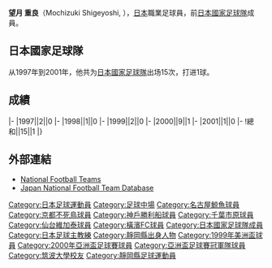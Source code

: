{{noteta|G1=足球}}{{Infobox football biography
|name=望月重良
|image=
|fullname=望月重良
|birth_date={{Birth date and age|1973|7|9}}
|cityofbirth=
|countryofbirth=[[日本|日本]]
|height=1.76 m
|position=[[中场|中场]]
|currentclub=
|years=1996-2000<br/>2000<br/>2001-2002<br/>2003-2004<br/>2003<br/>2005-2006
|clubs=[[名古屋鯨魚|名古屋鯨魚]]<br/>[[京都不死鳥|京都不死鳥]]<br/>[[神戶勝利船|神戶勝利船]]<br/>[[JEF聯市原·千葉|JEF聯市原]]<br/>→[[仙台維加泰|仙台維加泰]]<br/>[[橫濱FC|橫濱FC]]
|caps(goals)=
|nationalyears=1997-2001
|nationalteam=[[日本國家足球隊|日本]]
|nationalcaps(goals)=15 (1)
}}
'''望月 重良'''（Mochizuki Shigeyoshi, {{Bd|1973年|7月9日||}}），[[日本|日本]]職業足球員，前[[日本國家足球隊|日本國家足球隊]]成員。

==日本國家足球隊==
从1997年到2001年，他共为[[日本國家足球隊|日本國家足球隊]]出场15次，打进1球。

==成績==
{{Football player national team statistics|JPN}}
|-
|1997||2||0
|-
|1998||1||0
|-
|1999||2||0
|-
|2000||9||1
|-
|2001||1||0
|-
!總和||15||1
|}

==外部連結==
{{Reflist}}
*[http://www.national-football-teams.com/v2/player.php?id=19101 National Football Teams] {{Wayback|url=http://www.national-football-teams.com/v2/player.php?id=19101 |date=20121015195426 }}
*[https://web.archive.org/web/20130922015301/http://www.japannationalfootballteam.com/en/players/mochizuki_shigeyoshi.html Japan National Football Team Database]

{{1999年美洲盃足球賽日本參賽名單}}
{{2000年亞洲盃足球賽日本參賽名單}}

[[Category:日本足球運動員|Category:日本足球運動員]]
[[Category:足球中場|Category:足球中場]]
[[Category:名古屋鯨魚球員|Category:名古屋鯨魚球員]]
[[Category:京都不死鳥球員|Category:京都不死鳥球員]]
[[Category:神戶勝利船球員|Category:神戶勝利船球員]]
[[Category:千葉市原球員|Category:千葉市原球員]]
[[Category:仙台維加泰球員|Category:仙台維加泰球員]]
[[Category:橫濱FC球員|Category:橫濱FC球員]]
[[Category:日本國家足球隊成員|Category:日本國家足球隊成員]]
[[Category:日本足球主教練|Category:日本足球主教練]]
[[Category:靜岡縣出身人物|Category:靜岡縣出身人物]]
[[Category:1999年美洲盃球員|Category:1999年美洲盃球員]]
[[Category:2000年亞洲盃足球賽球員|Category:2000年亞洲盃足球賽球員]]
[[Category:亞洲盃足球賽冠軍隊球員|Category:亞洲盃足球賽冠軍隊球員]]
[[Category:筑波大學校友|Category:筑波大學校友]]
[[Category:靜岡縣足球運動員|Category:靜岡縣足球運動員]]


{{Japan-sport-bio-stub}}
{{Soccer-player-stub}}